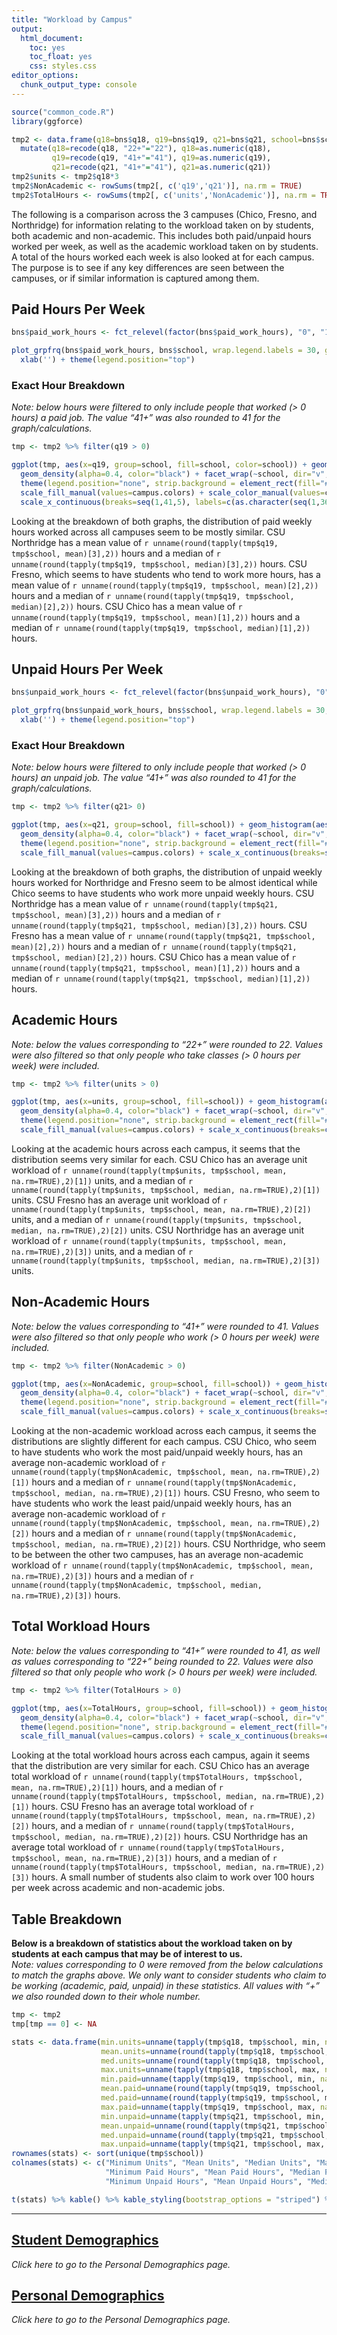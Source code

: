 ```yaml
---
title: "Workload by Campus"
output: 
  html_document: 
    toc: yes
    toc_float: yes
    css: styles.css
editor_options: 
  chunk_output_type: console
---
```


```r
source("common_code.R")
library(ggforce)

tmp2 <- data.frame(q18=bns$q18, q19=bns$q19, q21=bns$q21, school=bns$school) %>% 
  mutate(q18=recode(q18, "22+"="22"), q18=as.numeric(q18),
         q19=recode(q19, "41+"="41"), q19=as.numeric(q19),
         q21=recode(q21, "41+"="41"), q21=as.numeric(q21))
tmp2$units <- tmp2$q18*3
tmp2$NonAcademic <- rowSums(tmp2[, c('q19','q21')], na.rm = TRUE)
tmp2$TotalHours <- rowSums(tmp2[, c('units','NonAcademic')], na.rm = TRUE)
```
The following is a comparison across the 3 campuses (Chico, Fresno, and Northridge) for information relating to the workload taken on by students, both academic and non-academic. This includes both paid/unpaid hours worked per week, as well as the academic workload taken on by students. A total of the hours worked each week is also looked at for each campus. The purpose is to see if any key differences are seen between the campuses, or if similar information is captured among them.

## Paid Hours Per Week
```r
bns$paid_work_hours <- fct_relevel(factor(bns$paid_work_hours), "0", "1-5", "6-10")

plot_grpfrq(bns$paid_work_hours, bns$school, wrap.legend.labels = 30, geom.colors = campus.colors, legend.title = "", show.prc = FALSE) + 
  xlab('') + theme(legend.position="top")
```

### Exact Hour Breakdown
*Note: below hours were filtered to only include people that worked (> 0 hours) a paid job. The value "41+" was also rounded to 41 for the graph/calculations.* 
```r
tmp <- tmp2 %>% filter(q19 > 0)

ggplot(tmp, aes(x=q19, group=school, fill=school, color=school)) + geom_histogram(aes(y=..density..), color="black", position = "identity")  +
  geom_density(alpha=0.4, color="black") + facet_wrap(~school, dir="v", scales='free') + xlab('Weekly Paid Hours') + ylab("Density") + 
  theme(legend.position="none", strip.background = element_rect(fill="#c7dcf0"), strip.text = element_text(size=11)) +
  scale_fill_manual(values=campus.colors) + scale_color_manual(values=campus.colors) + 
  scale_x_continuous(breaks=seq(1,41,5), labels=c(as.character(seq(1,36,5)), "41+"))

```
Looking at the breakdown of both graphs, the distribution of paid weekly hours worked across all campuses seem to be mostly similar. CSU Northridge has a mean value of `r unname(round(tapply(tmp$q19, tmp$school, mean)[3],2))` hours and a median of `r unname(round(tapply(tmp$q19, tmp$school, median)[3],2))` hours.  CSU Fresno, which seems to have students who tend to work more hours, has a mean value of `r unname(round(tapply(tmp$q19, tmp$school, mean)[2],2))` hours and a median of `r unname(round(tapply(tmp$q19, tmp$school, median)[2],2))` hours. CSU Chico has a mean value of `r unname(round(tapply(tmp$q19, tmp$school, mean)[1],2))` hours and a median of `r unname(round(tapply(tmp$q19, tmp$school, median)[1],2))` hours.


## Unpaid Hours Per Week
```r
bns$unpaid_work_hours <- fct_relevel(factor(bns$unpaid_work_hours), "0", "1-5", "6-10")

plot_grpfrq(bns$unpaid_work_hours, bns$school, wrap.legend.labels = 30, geom.colors = campus.colors, legend.title = "", show.prc = FALSE) + 
  xlab('') + theme(legend.position="top")
```

### Exact Hour Breakdown
*Note: below hours were filtered to only include people that worked (> 0 hours) an unpaid job. The value "41+" was also rounded to 41 for the graph/calculations.*
```r
tmp <- tmp2 %>% filter(q21> 0)

ggplot(tmp, aes(x=q21, group=school, fill=school)) + geom_histogram(aes(y=..density..), color="black", position = "identity")  +
  geom_density(alpha=0.4, color="black") + facet_wrap(~school, dir="v", scales='free') + xlab('Weekly Unpaid Hours') + ylab("Density") + 
  theme(legend.position="none", strip.background = element_rect(fill="#c7dcf0"), strip.text = element_text(size=11)) +
  scale_fill_manual(values=campus.colors) + scale_x_continuous(breaks=seq(1,41,5), labels=c(as.character(seq(1,36,5)), "41+"))
```
Looking at the breakdown of both graphs, the distribution of unpaid weekly hours worked for Northridge and Fresno seem to be almost identical while Chico seems to have students who work more unpaid weekly hours. CSU Northridge has a mean value of `r unname(round(tapply(tmp$q21, tmp$school, mean)[3],2))` hours and a median of `r unname(round(tapply(tmp$q21, tmp$school, median)[3],2))` hours.  CSU Fresno has a mean value of `r unname(round(tapply(tmp$q21, tmp$school, mean)[2],2))` hours and a median of `r unname(round(tapply(tmp$q21, tmp$school, median)[2],2))` hours. CSU Chico has a mean value of `r unname(round(tapply(tmp$q21, tmp$school, mean)[1],2))` hours and a median of `r unname(round(tapply(tmp$q21, tmp$school, median)[1],2))` hours.


## Academic Hours
*Note: below the values corresponding to "22+" were rounded to 22. Values were also filtered so that only people who take classes (> 0 hours per week) were included.*
```r
tmp <- tmp2 %>% filter(units > 0)

ggplot(tmp, aes(x=units, group=school, fill=school)) + geom_histogram(aes(y=..density..), color="black", position = "identity")  +
  geom_density(alpha=0.4, color="black") + facet_wrap(~school, dir="v", scales='free') + xlab('Academic Hours') + ylab("Density") + 
  theme(legend.position="none", strip.background = element_rect(fill="#c7dcf0"), strip.text = element_text(size=11)) +
  scale_fill_manual(values=campus.colors) + scale_x_continuous(breaks=c(seq(9,59,7), 66), labels=c(as.character(seq(9,59,7)), "66+"))
```
Looking at the academic hours across each campus, it seems that the distribution seems very similar for each. CSU Chico has an average unit workload of `r unname(round(tapply(tmp$units, tmp$school, mean, na.rm=TRUE),2)[1])` units, and a median of `r unname(round(tapply(tmp$units, tmp$school, median, na.rm=TRUE),2)[1])` units. CSU Fresno has an average unit workload of `r unname(round(tapply(tmp$units, tmp$school, mean, na.rm=TRUE),2)[2])` units, and a median of `r unname(round(tapply(tmp$units, tmp$school, median, na.rm=TRUE),2)[2])` units. CSU Northridge has an average unit workload of `r unname(round(tapply(tmp$units, tmp$school, mean, na.rm=TRUE),2)[3])` units, and a median of `r unname(round(tapply(tmp$units, tmp$school, median, na.rm=TRUE),2)[3])` units.

## Non-Academic Hours
*Note: below the values corresponding to "41+" were rounded to 41. Values were also filtered so that only people who work (> 0 hours per week) were included.*
```r
tmp <- tmp2 %>% filter(NonAcademic > 0)

ggplot(tmp, aes(x=NonAcademic, group=school, fill=school)) + geom_histogram(aes(y=..density..), color="black", position = "identity")  +
  geom_density(alpha=0.4, color="black") + facet_wrap(~school, dir="v", scales='free') + xlab('Non-Academic Hours') + ylab("Density") + 
  theme(legend.position="none", strip.background = element_rect(fill="#c7dcf0"), strip.text = element_text(size=11)) +
  scale_fill_manual(values=campus.colors) + scale_x_continuous(breaks=seq(2,82,10), labels=c(as.character(seq(2,72,10)), "82+"))
```
Looking at the non-academic workload across each campus, it seems the distributions are slightly different for each campus. CSU Chico, who seem to have students who work the most paid/unpaid weekly hours, has an average non-academic workload of `r unname(round(tapply(tmp$NonAcademic, tmp$school, mean, na.rm=TRUE),2)[1])` hours and a median of `r unname(round(tapply(tmp$NonAcademic, tmp$school, median, na.rm=TRUE),2)[1])` hours. CSU Fresno, who seem to have students who work the least paid/unpaid weekly hours, has an average non-academic workload of `r unname(round(tapply(tmp$NonAcademic, tmp$school, mean, na.rm=TRUE),2)[2])` hours and a median of `r unname(round(tapply(tmp$NonAcademic, tmp$school, median, na.rm=TRUE),2)[2])` hours. CSU Northridge, who seem to be between the other two campuses, has an average non-academic workload of `r unname(round(tapply(tmp$NonAcademic, tmp$school, mean, na.rm=TRUE),2)[3])` hours and a median of `r unname(round(tapply(tmp$NonAcademic, tmp$school, median, na.rm=TRUE),2)[3])` hours.

## Total Workload Hours
*Note: below the values corresponding to "41+" were rounded to 41, as well as values corresponding to "22+" being rounded to 22. Values were also filtered so that only people who work (> 0 hours per week) were included.*
```r
tmp <- tmp2 %>% filter(TotalHours > 0)

ggplot(tmp, aes(x=TotalHours, group=school, fill=school)) + geom_histogram(aes(y=..density..), color="black", position = "identity")  +
  geom_density(alpha=0.4, color="black") + facet_wrap(~school, dir="v", scales='free') + xlab('Total Hours') + ylab("Density") + 
  theme(legend.position="none", strip.background = element_rect(fill="#c7dcf0"), strip.text = element_text(size=11)) +
  scale_fill_manual(values=campus.colors) + scale_x_continuous(breaks=c(seq(9,134,10), 134), labels=as.character(c(seq(9,134,10), 134)))
```
Looking at the total workload hours across each campus, again it seems that the distribution are very similar for each. CSU Chico has an average total workload of `r unname(round(tapply(tmp$TotalHours, tmp$school, mean, na.rm=TRUE),2)[1])` hours, and a median of `r unname(round(tapply(tmp$TotalHours, tmp$school, median, na.rm=TRUE),2)[1])` hours. CSU Fresno has an average total workload of `r unname(round(tapply(tmp$TotalHours, tmp$school, mean, na.rm=TRUE),2)[2])` hours, and a median of `r unname(round(tapply(tmp$TotalHours, tmp$school, median, na.rm=TRUE),2)[2])` hours. CSU Northridge has an average total workload of `r unname(round(tapply(tmp$TotalHours, tmp$school, mean, na.rm=TRUE),2)[3])` hours, and a median of `r unname(round(tapply(tmp$TotalHours, tmp$school, median, na.rm=TRUE),2)[3])` hours. A small number of students also claim to work over 100 hours per week across academic and non-academic jobs.

## Table Breakdown
**Below is a breakdown of statistics about the workload taken on by students at each campus that may be of interest to us.**  
*Note: values corresponding to 0 were removed from the below calculations to match the graphs above. We only want to consider students who claim to be working (academic, paid, unpaid) in these statistics. All values with "+" we also rounded down to their whole number.*
```r
tmp <- tmp2
tmp[tmp == 0] <- NA

stats <- data.frame(min.units=unname(tapply(tmp$q18, tmp$school, min, na.rm=TRUE)),
                    mean.units=unname(round(tapply(tmp$q18, tmp$school, mean, na.rm=TRUE), 2)),
                    med.units=unname(round(tapply(tmp$q18, tmp$school, median, na.rm=TRUE), 2)),
                    max.units=unname(tapply(tmp$q18, tmp$school, max, na.rm=TRUE)),
                    min.paid=unname(tapply(tmp$q19, tmp$school, min, na.rm=TRUE)),
                    mean.paid=unname(round(tapply(tmp$q19, tmp$school, mean, na.rm=TRUE), 2)),
                    med.paid=unname(round(tapply(tmp$q19, tmp$school, median, na.rm=TRUE), 2)),
                    max.paid=unname(tapply(tmp$q19, tmp$school, max, na.rm=TRUE)),
                    min.unpaid=unname(tapply(tmp$q21, tmp$school, min, na.rm=TRUE)),
                    mean.unpaid=unname(round(tapply(tmp$q21, tmp$school, mean, na.rm=TRUE), 2)),
                    med.unpaid=unname(round(tapply(tmp$q21, tmp$school, median, na.rm=TRUE), 2)),
                    max.unpaid=unname(tapply(tmp$q21, tmp$school, max, na.rm=TRUE)))
rownames(stats) <- sort(unique(tmp$school))
colnames(stats) <- c("Minimum Units", "Mean Units", "Median Units", "Max Units",
                     "Minimum Paid Hours", "Mean Paid Hours", "Median Paid Hours", "Max Paid Hours",
                     "Minimum Unpaid Hours", "Mean Unpaid Hours", "Median Unpaid Hours", "Max Unpaid Hours")

t(stats) %>% kable() %>% kable_styling(bootstrap_options = "striped") %>% column_spec(1, width='4.5cm')
```


---

## [Student Demographics](Campus_Student_Demo.html)
*Click here to go to the Personal Demographics page.*

## [Personal Demographics](Campus_Personal_Demo.html)
*Click here to go to the Personal Demographics page.*
